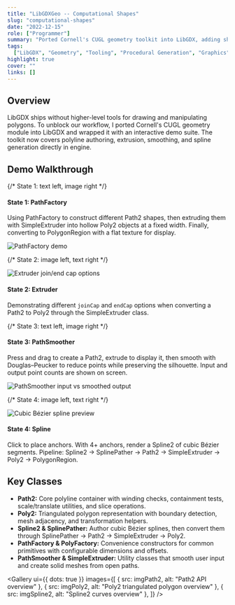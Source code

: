 ```yaml
---
title: "LibGDXGeo -- Computational Shapes"
slug: "computational-shapes"
date: "2022-12-15"
role: ["Programmer"]
summary: "Ported Cornell's CUGL geometry toolkit into LibGDX, adding shape generation, extrusion, and spline tooling directly into the engine."
tags:
  ["LibGDX", "Geometry", "Tooling", "Procedural Generation", "Graphics", "Spline", "Path Smoother"]
highlight: true
cover: ""
links: []
---
```




## Overview

LibGDX ships without higher-level tools for drawing and manipulating polygons. To unblock our workflow, I ported Cornell's CUGL geometry module into LibGDX and wrapped it with an interactive demo suite. The toolkit now covers polyline authoring, extrusion, smoothing, and spline generation directly in engine.

<YouTube url="https://youtu.be/F0z_CHrAQ2Q" title="Computational Shapes Demo" className="my-6" />

## Demo Walkthrough

<div className="not-prose my-8 space-y-12">
  {/* State 1: text left, image right */}
  <div className="grid grid-cols-1 items-start gap-6 md:grid-cols-2">
    <div>
      <h4 className="text-lg font-semibold text-foreground">State 1: PathFactory</h4>
      <p className="mt-2 text-sm text-muted-foreground">
        Using PathFactory to construct different Path2 shapes, then extruding them with SimpleExtruder into
        hollow Poly2 objects at a fixed width. Finally, converting to PolygonRegion with a flat texture for display.
      </p>
    </div>
    <div className="rounded-lg bg-muted">
      <img src={imgPathFactory} alt="PathFactory demo" className="h-auto w-full rounded-md" />
    </div>
  </div>

{/* State 2: image left, text right */}

<div className="grid grid-cols-1 items-start gap-6 md:grid-cols-2">
  <div className="order-2 rounded-lg bg-muted md:order-1">
    <img
      src={imgExtruder}
      alt="Extruder join/end cap options"
      className="h-auto w-full rounded-md"
    />
  </div>
  <div className="order-1 md:order-2">
    <h4 className="text-lg font-semibold text-foreground">State 2: Extruder</h4>
    <p className="mt-2 text-sm text-muted-foreground">
      Demonstrating different <code>joinCap</code> and <code>endCap</code> options when converting a
      Path2 to Poly2 through the SimpleExtruder class.
    </p>
  </div>
</div>

{/* State 3: text left, image right */}

<div className="grid grid-cols-1 items-start gap-6 md:grid-cols-2">
  <div>
    <h4 className="text-lg font-semibold text-foreground">State 3: PathSmoother</h4>
    <p className="mt-2 text-sm text-muted-foreground">
      Press and drag to create a Path2, extrude to display it, then smooth with Douglas–Peucker to
      reduce points while preserving the silhouette. Input and output point counts are shown on
      screen.
    </p>
  </div>
  <div className="rounded-lg bg-muted">
    <img
      src={imgPathSmoother}
      alt="PathSmoother input vs smoothed output"
      className="h-auto w-full rounded-md"
    />
  </div>
</div>

{/* State 4: image left, text right */}

  <div className="grid grid-cols-1 items-start gap-6 md:grid-cols-2">
    <div className="order-2 rounded-lg bg-muted md:order-1">
      <img src={imgSpline} alt="Cubic Bézier spline preview" className="h-auto w-full rounded-md" />
    </div>
    <div className="order-1 md:order-2">
      <h4 className="text-lg font-semibold text-foreground">State 4: Spline</h4>
      <p className="mt-2 text-sm text-muted-foreground">
        Click to place anchors. With 4+ anchors, render a Spline2 of cubic Bézier segments. Pipeline: Spline2 →
        SplinePather → Path2 → SimpleExtruder → Poly2 → PolygonRegion.
      </p>
    </div>
  </div>
</div>

## Key Classes

- **Path2:** Core polyline container with winding checks, containment tests, scale/translate utilities, and slice operations.
- **Poly2:** Triangulated polygon representation with boundary detection, mesh adjacency, and transformation helpers.
- **Spline2 & SplinePather:** Author cubic Bézier splines, then convert them through SplinePather → Path2 → SimpleExtruder → Poly2.
- **PathFactory & PolyFactory:** Convenience constructors for common primitives with configurable dimensions and offsets.
- **PathSmoother & SimpleExtruder:** Utility classes that smooth user input and create solid meshes from open paths.

<Gallery
  ui={{ dots: true }}
  images={[
    { src: imgPath2, alt: "Path2 API overview" },
    { src: imgPoly2, alt: "Poly2 triangulated polygon overview" },
    { src: imgSpline2, alt: "Spline2 curves overview" },
  ]}
/>
